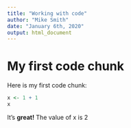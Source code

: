 ```yaml
---
title: "Working with code"
author: "Mike Smith"
date: "January 6th, 2020"
output: html_document
---
```


# My first code chunk

Here is my first code chunk:

```r
x <- 1 + 1
x
```

It's **great!** The value of x is 2